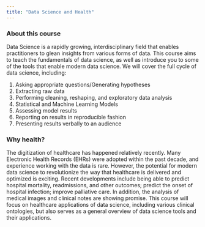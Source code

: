 ```yaml
---
title: "Data Science and Health"
---
```


### About this course
Data Science is a rapidly growing, interdisciplinary field that enables practitioners to glean insights from various forms of data. This course aims to teach the fundamentals of data science, as well as introduce you to some of the tools that enable modern data science. We will cover the full cycle of data science, including:

1.	Asking appropriate questions/Generating hypotheses
2.	Extracting raw data
3.	Performing cleaning, reshaping, and exploratory data analysis
4.	Statistical and Machine Learning Models
5.	Assessing model results
6.	Reporting on results in reproducible fashion
7.	Presenting results verbally to an audience

### Why health?

The digitization of healthcare has happened relatively recently. Many Electronic Health Records (EHRs) were adopted within the past decade, and experience working with the data is rare. However, the potential for modern data science to revolutionize the way that healthcare is delivered and optimized is exciting. Recent developments include being able to predict hospital mortality, readmissions, and other outcomes; predict the onset of hospital infection; improve palliative care. In addition, the analysis of medical images and clinical notes are showing promise. This course will focus on healthcare applications of data science, including various clinical ontologies, but also serves as a general overview of data science tools and their applications.
